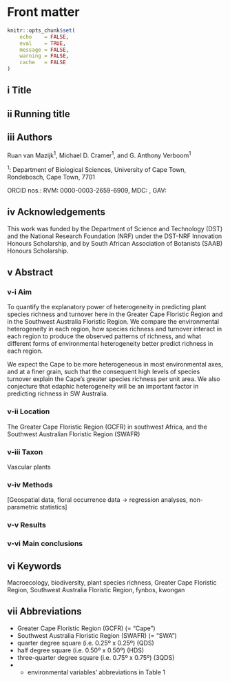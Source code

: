 # Front matter {-}

```r
knitr::opts_chunk$set(
    echo    = FALSE,
    eval    = TRUE,
    message = FALSE,
    warning = FALSE,
    cache   = FALSE
)
```

## i Title {-}

<!--TODO-->

## ii Running title {-}

<!--TODO-->

## iii Authors {-}

Ruan van Mazijk^1^, Michael D. Cramer^1^, and G. Anthony Verboom^1^

^1^: Department of Biological Sciences, University of Cape Town, Rondebosch, Cape Town, 7701

ORCID nos.: RVM: 0000-0003-2659-6909, MDC: <!--TODO-->, GAV: <!--TODO-->

## iv Acknowledgements {-}

This work was funded by the Department of Science and Technology (DST) and the National Research Foundation (NRF) under the DST-NRF Innovation Honours Scholarship, and by South African Association of Botanists (SAAB) Honours Scholarship.

## v Abstract {-}

<!--New Abstract for JBiogeog (300 words)-->

### v-i Aim {-}

<!--from ResearchGate project-->

To quantify the explanatory power of heterogeneity in predicting plant species richness and turnover here in the Greater Cape Floristic Region and in the Southwest Australia Floristic Region. We compare the environmental heterogeneity in each region, how species richness and turnover interact in each region to produce the observed patterns of richness, and what different forms of environmental heterogeneity better predict richness in each region.

We expect the Cape to be more heterogeneous in most environmental axes, and at a finer grain, such that the consequent high levels of species turnover explain the Cape's greater species richness per unit area. We also conjecture that edaphic heterogeneity will be an important factor in predicting richness in SW Australia.

### v-ii Location {-}

The Greater Cape Floristic Region (GCFR) in southwest Africa, and the Southwest Australian Floristic Region (SWAFR)

### v-iii Taxon {-}

Vascular plants

### v-iv Methods {-}

[Geospatial data, floral occurrence data $\rightarrow$ regression analyses, non-parametric statistics]

### v-v Results {-}

<!--TODO-->

### v-vi Main conclusions {-}

<!--TODO-->

## vi Keywords {-}

Macroecology, biodiversity, plant species richness, Greater Cape Floristic Region, Southwest Australia Floristic Region, fynbos, kwongan

## vii Abbreviations {-}

- Greater Cape Floristic Region (GCFR) (= "Cape")
- Southwest Australia Floristic Region (SWAFR)  (= "SWA")
- quarter degree square (i.e. 0.25º x 0.25º) (QDS)
- half degree square (i.e. 0.50º x 0.50º) (HDS)
- three-quarter degree square (i.e. 0.75º x 0.75º) (3QDS)
- + environmental variables' abbreviations in Table 1

<!--TODO: fiver percent degree square (i.e. 0.05º x 0.05º) (FPDS)?-->
<!--TODO: environmental heterogeneity (EH)?-->
